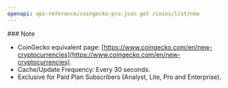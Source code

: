 ```yaml
---
openapi: api-reference/coingecko-pro.json get /coins/list/new
---
```


<Note>
  ### Note

  - CoinGecko equivalent page: [https://www.coingecko.com/en/new-cryptocurrencies](https://www.coingecko.com/en/new-cryptocurrencies).
  - Cache/Update Frequency: Every 30 seconds.
  - Exclusive for Paid Plan Subscribers (Analyst, Lite, Pro and Enterprise).
</Note>
